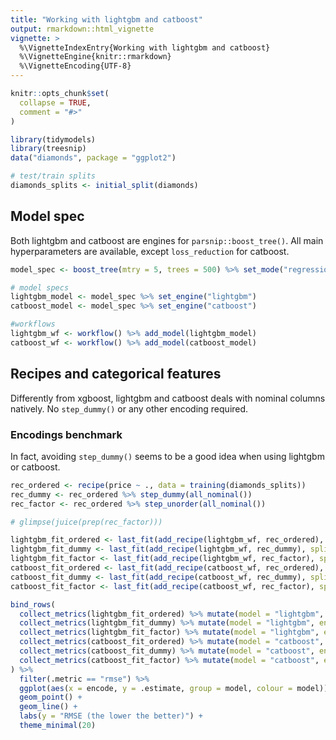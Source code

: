 ```yaml
---
title: "Working with lightgbm and catboost"
output: rmarkdown::html_vignette
vignette: >
  %\VignetteIndexEntry{Working with lightgbm and catboost}
  %\VignetteEngine{knitr::rmarkdown}
  %\VignetteEncoding{UTF-8}
---
```


```r
knitr::opts_chunk$set(
  collapse = TRUE,
  comment = "#>"
)
```

```r
library(tidymodels)
library(treesnip)
data("diamonds", package = "ggplot2")

# test/train splits
diamonds_splits <- initial_split(diamonds)
```

## Model spec

Both lightgbm and catboost are engines for `parsnip::boost_tree()`. All main hyperparameters are available, except `loss_reduction` for catboost.

```r
model_spec <- boost_tree(mtry = 5, trees = 500) %>% set_mode("regression")

# model specs
lightgbm_model <- model_spec %>% set_engine("lightgbm")
catboost_model <- model_spec %>% set_engine("catboost")

#workflows
lightgbm_wf <- workflow() %>% add_model(lightgbm_model)
catboost_wf <- workflow() %>% add_model(catboost_model)
```

## Recipes and categorical features

Differently from xgboost, lightgbm and catboost deals with nominal columns natively. No `step_dummy()` or any other encoding required.

### Encodings benchmark

In fact, avoiding `step_dummy()` seems to be a good idea when using lightgbm or catboost.

```r
rec_ordered <- recipe(price ~ ., data = training(diamonds_splits)) 
rec_dummy <- rec_ordered %>% step_dummy(all_nominal())
rec_factor <- rec_ordered %>% step_unorder(all_nominal())

# glimpse(juice(prep(rec_factor)))

lightgbm_fit_ordered <- last_fit(add_recipe(lightgbm_wf, rec_ordered), split = diamonds_splits)
lightgbm_fit_dummy <- last_fit(add_recipe(lightgbm_wf, rec_dummy), split = diamonds_splits)
lightgbm_fit_factor <- last_fit(add_recipe(lightgbm_wf, rec_factor), split = diamonds_splits)
catboost_fit_ordered <- last_fit(add_recipe(catboost_wf, rec_ordered), split = diamonds_splits)
catboost_fit_dummy <- last_fit(add_recipe(catboost_wf, rec_dummy), split = diamonds_splits)
catboost_fit_factor <- last_fit(add_recipe(catboost_wf, rec_factor), split = diamonds_splits)

bind_rows(
  collect_metrics(lightgbm_fit_ordered) %>% mutate(model = "lightgbm", encode = "ordered"),
  collect_metrics(lightgbm_fit_dummy) %>% mutate(model = "lightgbm", encode = "dummy"),
  collect_metrics(lightgbm_fit_factor) %>% mutate(model = "lightgbm", encode = "factor"),
  collect_metrics(catboost_fit_ordered) %>% mutate(model = "catboost", encode = "ordered"),
  collect_metrics(catboost_fit_dummy) %>% mutate(model = "catboost", encode = "dummy"),
  collect_metrics(catboost_fit_factor) %>% mutate(model = "catboost", encode = "factor")
) %>%
  filter(.metric == "rmse") %>%
  ggplot(aes(x = encode, y = .estimate, group = model, colour = model)) +
  geom_point() +
  geom_line() +
  labs(y = "RMSE (the lower the better)") +
  theme_minimal(20)
```
